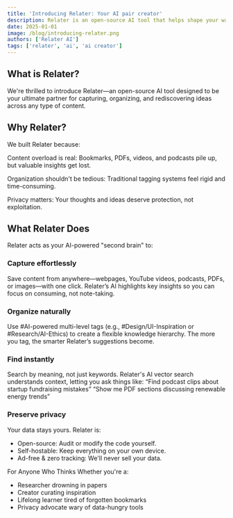```yaml
---
title: 'Introducing Relater: Your AI pair creator'
description: Relater is an open-source AI tool that helps shape your way of thinking by capturing and reviewing content from anywhere.
date: 2025-01-01
image: /blog/introducing-relater.png
authors: ['Relater AI']
tags: ['relater', 'ai', 'ai creator']
---
```


## What is Relater?

We're thrilled to introduce Relater—an open-source AI tool designed to be your ultimate partner for capturing, organizing, and rediscovering ideas across any type of content.

## Why Relater?   
We built Relater because:

Content overload is real: Bookmarks, PDFs, videos, and podcasts pile up, but valuable insights get lost.

Organization shouldn't be tedious: Traditional tagging systems feel rigid and time-consuming.

Privacy matters: Your thoughts and ideas deserve protection, not exploitation.

## What Relater Does
Relater acts as your AI-powered "second brain" to:

### Capture effortlessly
Save content from anywhere—webpages, YouTube videos, podcasts, PDFs, or images—with one click. Relater’s AI highlights key insights so you can focus on consuming, not note-taking.

### Organize naturally
Use #AI-powered multi-level tags (e.g., #Design/UI-Inspiration or #Research/AI-Ethics) to create a flexible knowledge hierarchy. The more you tag, the smarter Relater’s suggestions become.

### Find instantly
Search by meaning, not just keywords. Relater's AI vector search understands context, letting you ask things like:
“Find podcast clips about startup fundraising mistakes”
“Show me PDF sections discussing renewable energy trends”

### Preserve privacy
Your data stays yours. Relater is:

- Open-source: Audit or modify the code yourself.
- Self-hostable: Keep everything on your own device.
- Ad-free & zero tracking: We'll never sell your data.

For Anyone Who Thinks
Whether you're a:

- Researcher drowning in papers
- Creator curating inspiration
- Lifelong learner tired of forgotten bookmarks
- Privacy advocate wary of data-hungry tools   